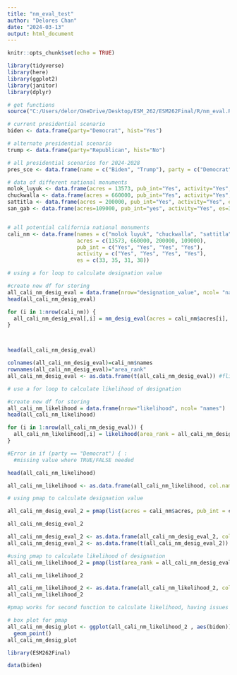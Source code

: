 ```yaml
---
title: "nm_eval_test"
author: "Delores Chan"
date: "2024-03-13"
output: html_document
---
```


```r
knitr::opts_chunk$set(echo = TRUE)

library(tidyverse)
library(here)
library(ggplot2)
library(janitor)
library(dplyr)
```



```r
# get functions
source("C:/Users/delor/OneDrive/Desktop/ESM_262/ESM262Final/R/nm_eval.R")
```

```r
# current presidential scenario 
biden <- data.frame(party="Democrat", hist="Yes")

# alternate presidential scenario 
trump <- data.frame(party="Republican", hist="No")

# all presidential scenarios for 2024-2028
pres_sce <- data.frame(name = c("Biden", "Trump"), party = c("Democrat", "Republican"), hist = c("Yes", "No"))
```


```r
# data of different national monuments
molok_luyuk <- data.frame(acres = 13573, pub_int="Yes", activity="Yes", es=33)
chuckwalla <- data.frame(acres = 660000, pub_int="Yes", activity="Yes", es = 35)
sattitla <- data.frame(acres = 200000, pub_int="Yes", activity="Yes", es=31)
san_gab <- data.frame(acres=109000, pub_int="yes", activity="Yes", es=38)


# all potential california national monuments
cali_nm <- data.frame(names = c("molok luyuk", "chuckwalla", "sattitla", "san gab"), 
                      acres = c(13573, 660000, 200000, 109000), 
                      pub_int = c("Yes", "Yes", "Yes", "Yes"),
                      activity = c("Yes", "Yes", "Yes", "Yes"), 
                      es = c(33, 35, 31, 38))
```


```r
# using a for loop to calculate designation value

#create new df for storing 
all_cali_nm_desig_eval = data.frame(nrow="designation_value", ncol= "names")
head(all_cali_nm_desig_eval)

for (i in 1:nrow(cali_nm)) {
  all_cali_nm_desig_eval[,i] = nm_desig_eval(acres = cali_nm$acres[i], pub_int = cali_nm$pub_int[i], activity = cali_nm$activity[i], es = cali_nm$es[i])
}



head(all_cali_nm_desig_eval)

colnames(all_cali_nm_desig_eval)=cali_nm$names
rownames(all_cali_nm_desig_eval)="area_rank"
all_cali_nm_desig_eval <- as.data.frame(t(all_cali_nm_desig_eval)) #flips data frame
```


```r
# use a for loop to calculate likelihood of designation

#create new df for storing 
all_cali_nm_likelihood = data.frame(nrow="likelihood", ncol= "names")
head(all_cali_nm_likelihood)

for (i in 1:nrow(all_cali_nm_desig_eval)) {
  all_cali_nm_likelihood[,i] = likelihood(area_rank = all_cali_nm_desig_eval$area_rank[i], party = pres_sce$party[i], hist = pres_sce$hist[i])
}

#Error in if (party == "Democrat") { : 
  #missing value where TRUE/FALSE needed

head(all_cali_nm_likelihood)

all_cali_nm_likelihood <- as.data.frame(all_cali_nm_likelihood, col.names = cali_nm$names, row.names=pres_sce$name)

```


```r
# using pmap to calculate designation value

all_cali_nm_desig_eval_2 = pmap(list(acres = cali_nm$acres, pub_int = cali_nm$pub_int, activity = cali_nm$activity, es = cali_nm$es), nm_desig_eval)

all_cali_nm_desig_eval_2

all_cali_nm_desig_eval_2 <- as.data.frame(all_cali_nm_desig_eval_2, col.names = cali_nm$names, row.names="area_rank")
all_cali_nm_desig_eval_2 <- as.data.frame(t(all_cali_nm_desig_eval_2)) #flips data frame
```


```r
#using pmap to calculate likelihood of designation 
all_cali_nm_likelihood_2 = pmap(list(area_rank = all_cali_nm_desig_eval_2, party = pres_sce$party, hist = pres_sce$hist), likelihood)

all_cali_nm_likelihood_2

all_cali_nm_likelihood_2 <- as.data.frame(all_cali_nm_likelihood_2, col.names = pres_sce$name, row.names=cali_nm$names)
all_cali_nm_likelihood_2 

#pmap works for second function to calculate likelihood, having issues with the for loop
```


```r
# box plot for pmap 
all_cali_nm_desig_plot <- ggplot(all_cali_nm_likelihood_2 , aes(biden)) +
  geom_point()
all_cali_nm_desig_plot
```

```r

library(ESM262Final)
```


```r
data(biden)
```


